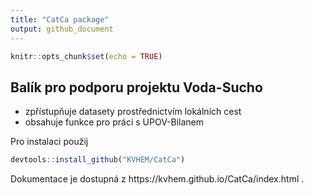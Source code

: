```yaml
---
title: "CatCa package"
output: github_document
---
```




```r
knitr::opts_chunk$set(echo = TRUE)
```

## Balík pro podporu projektu Voda-Sucho

- zpřístupňuje datasety prostřednictvím lokálních cest
- obsahuje funkce pro práci s UPOV-Bilanem

Pro instalaci použij

```r
devtools::install_github("KVHEM/CatCa")
```

Dokumentace je dostupná z https://kvhem.github.io/CatCa/index.html .